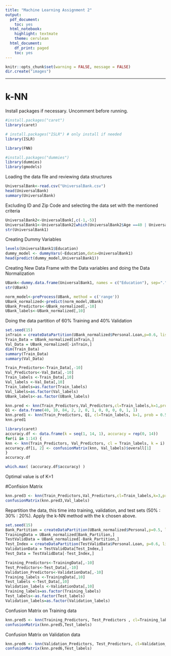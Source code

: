 ---
title: "Machine Learning Assignment 2"
output:
  pdf_document:
    toc: yes
  html_notebook:
    highlight: textmate
    theme: cerulean
  html_document:
    df_print: paged
    toc: yes
---

```{r setup, include=FALSE}
knitr::opts_chunk$set(warning = FALSE, message = FALSE)
dir.create("images")
```

***

# k-NN

Install packages if necessary. Uncomment before running.

```{r}
#install.packages("caret")
library(caret)

# install.packages("ISLR") # only install if needed
library(ISLR)

library(FNN)

#install.packages("dummies")
library(dummies)
library(gmodels)

```


Loading the data file and reviewing data structures

```{r}
UniversalBank<-read.csv("UniversalBank.csv")
head(UniversalBank)
summary(UniversalBank)
```

Excluding ID and Zip Code and selecting the data set with the mentioned criteria

```{r}
UniversalBank2<-UniversalBank[,c(-1,-5)]
UniversalBank1<-UniversalBank2[which(UniversalBank2$Age ==40 | UniversalBank2$Experience==10 | UniversalBank2$Income==84 | UniversalBank2$Family==2 | UniversalBank2$CCAvg==2 | UniversalBank2$Education==1 | UniversalBank2$Mortgage==0 | UniversalBank2$Securities.Account==0 | UniversalBank2$CD.Account==0 | UniversalBank2$Online==1 | UniversalBank2$CreditCard==1),]
str(UniversalBank1)
```


Creating Dummy Variables

```{r}
levels(UniversalBank1$Education)
dummy_model <- dummyVars(~Education,data=UniversalBank1)
head(predict(dummy_model,UniversalBank1))
```
Creating New Data Frame with the Data variables and doing the Data Normalization

```{r}
UBank<-dummy.data.frame(UniversalBank1, names = c("Education"), sep=".")
str(UBank)

norm_model<-preProcess(UBank, method = c('range'))
UBank_normalized<-predict(norm_model,UBank)
UBank_Predictors<-UBank_normalized[,-10]
UBank_labels<-UBank_normalized[,10]
```

Doing the data partition of 60% Training and 40% Validation

```{r}
set.seed(15)
inTrain = createDataPartition(UBank_normalized$Personal.Loan,p=0.6, list=FALSE)
Train_Data = UBank_normalized[inTrain,]
Val_Data = UBank_normalized[-inTrain,]
dim(Train_Data)
summary(Train_Data)
summary(Val_Data)

```




```{r}
Train_Predictors<-Train_Data[,-10]
Val_Predictors<-Val_Data[,-10]
Train_labels <-Train_Data[,10]
Val_labels <-Val_Data[,10]
Train_labels=as.factor(Train_labels)
Val_labels=as.factor(Val_labels)
UBank_labels<-as.factor(UBank_labels)

knn.pred <- knn(Train_Predictors,Val_Predictors,cl=Train_labels,k=1,prob = TRUE)
Q1 <- data.frame(40, 10, 84, 2, 2, 0, 1, 0, 0, 0, 0, 1, 1)
knn.pred1 <- knn(Train_Predictors, Q1, cl=Train_labels, k=1, prob = 0.5)
knn.pred1

```


```{r}

library(caret)
accuracy.df <- data.frame(k = seq(1, 14, 1), accuracy = rep(0, 14))
for(i in 1:14) {
knn <- knn(Train_Predictors, Val_Predictors, cl = Train_labels, k = i)
accuracy.df[i, 2] <- confusionMatrix(knn, Val_labels)$overall[1]
}
accuracy.df

```

```{r}
which.max( (accuracy.df$accuracy) )
```
Optimal value is of K=1 

#Confision Matrix
```{r}
knn.pred3 <- knn(Train_Predictors,Val_Predictors,cl=Train_labels,k=3,prob = TRUE)
confusionMatrix(knn.pred3,Val_labels)
```

Repartition the data, this time into training, validation, and test sets (50% : 30% : 20%). Apply the k-NN method with the k chosen above.

```{r}
set.seed(15)
Bank_Partition = createDataPartition(UBank_normalized$Personal,p=0.5, list=FALSE)
TrainingData = UBank_normalized[Bank_Partition,]
TestValidData = UBank_normalized[-Bank_Partition,]
Test_Index = createDataPartition(TestValidData$Personal.Loan, p=0.6, list=FALSE)
ValidationData = TestValidData[Test_Index,]
Test_Data = TestValidData[-Test_Index,]

```

```{r}
Training_Predictors<-TrainingData[,-10]
Test_Predictors<-Test_Data[,-10]
Validation_Predictors<-ValidationData[,-10]
Training_labels <-TrainingData[,10]
Test_labels <-Test_Data[,10]
Validation_labels <-ValidationData[,10]
Training_labels=as.factor(Training_labels)
Test_labels<-as.factor(Test_labels)
Validation_labels=as.factor(Validation_labels)
```
Confusion Matrix on Training data 
```{r}
knn.pred5 <- knn(Training_Predictors, Test_Predictors , cl=Training_labels, k=1, prob = TRUE)
confusionMatrix(knn.pred5,Test_labels)
```

Confusion Matrix on Validation data 
```{r}
knn.pred6 <- knn(Validation_Predictors, Test_Predictors, cl=Validation_labels, k=1, prob = TRUE)
confusionMatrix(knn.pred6,Test_labels)

```

